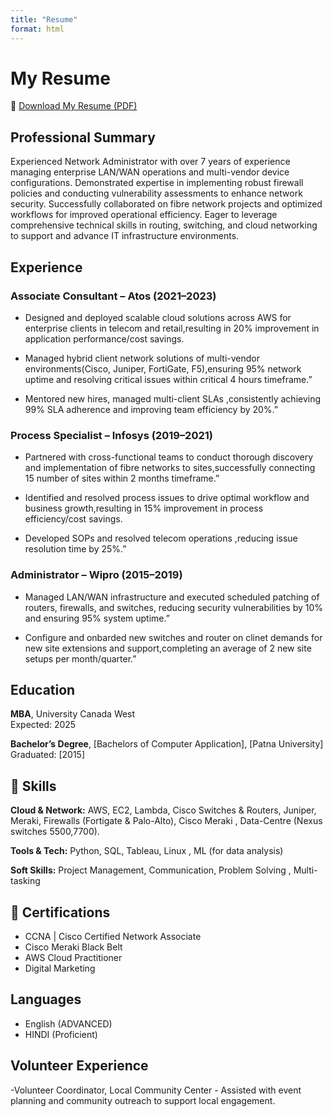 ```yaml
---
title: "Resume"
format: html
---
```


# My Resume

📄 [Download My Resume (PDF)](files/Shilpi Kumari_Network Engineer_20250515.pdf)

## Professional Summary 

Experienced Network Administrator with over 7 years of experience managing enterprise LAN/WAN operations and multi-vendor device configurations. Demonstrated expertise in implementing robust firewall policies and conducting vulnerability assessments to 
enhance network security. Successfully collaborated on fibre network projects and optimized workflows for improved operational efficiency. Eager to leverage comprehensive technical skills in routing, switching, and cloud networking to support and advance IT 
infrastructure environments.

## Experience

### Associate Consultant – Atos (2021–2023)  
- Designed and deployed scalable cloud solutions across AWS for enterprise clients in telecom and retail,resulting in 20% improvement in application performance/cost savings.

- Managed hybrid client network solutions of multi-vendor environments(Cisco, Juniper, FortiGate, F5),ensuring 95% network uptime and resolving critical issues within critical 4 hours timeframe." 

- Mentored new hires, managed multi-client SLAs ,consistently achieving 99% SLA adherence and improving team efficiency by 20%."

### Process Specialist – Infosys (2019–2021)  

- Partnered with cross-functional teams to conduct thorough discovery and implementation of
fibre networks to sites,successfully connecting 15 number of sites within 2 months timeframe."

- Identified and resolved process issues to drive optimal workflow and business growth,resulting in 15% improvement in process efficiency/cost savings.

- Developed SOPs and resolved telecom operations ,reducing issue resolution time by 25%."

### Administrator – Wipro (2015–2019)  
- Managed LAN/WAN infrastructure and executed scheduled patching of routers, firewalls, and switches, reducing security vulnerabilities by 10% and ensuring 95% system uptime."

- Configure and onbarded new switches and router on clinet demands for new site extensions and support,completing an average of 2 new site setups per month/quarter."

## Education
**MBA**, University Canada West  
Expected: 2025

**Bachelor’s Degree**, [Bachelors of Computer Application], [Patna University]  
Graduated: [2015]

## 🧠 Skills

**Cloud & Network:** AWS, EC2, Lambda, Cisco Switches & Routers, Juniper, Meraki, Firewalls (Fortigate & Palo-Alto), Cisco Meraki , Data-Centre (Nexus switches 5500,7700).

**Tools & Tech:** Python, SQL, Tableau, Linux , ML (for data analysis)

**Soft Skills:** Project Management, Communication, Problem Solving , Multi-tasking

## 📜 Certifications

- CCNA | Cisco Certified Network Associate  
- Cisco Meraki Black Belt  
- AWS Cloud Practitioner 
- Digital Marketing

## Languages 

- English (ADVANCED)
- HINDI (Proficient)

## Volunteer Experience

-Volunteer Coordinator, Local Community Center 
- Assisted with event planning and community outreach to support local engagement.

